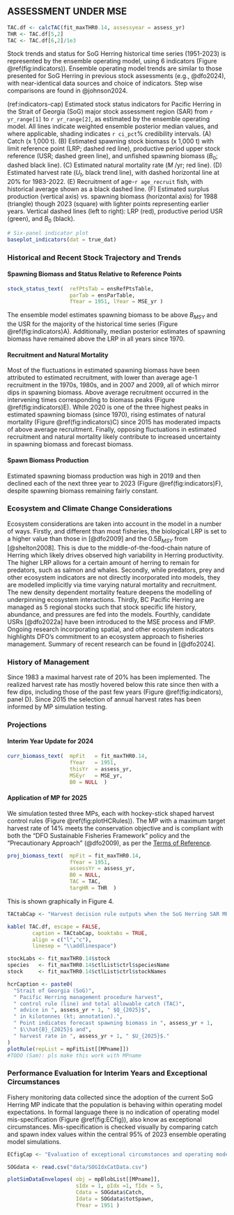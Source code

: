 ## ASSESSMENT UNDER MSE {-#sec:assessment}

```r
TAC.df <- calcTAC(fit_maxTHR0.14, assessyear = assess_yr)
THR <- TAC.df[5,2]
TAC <- TAC.df[6,2]/1e3
```

Stock trends and status for SoG Herring historical time series (1951-2023)
is represented by the ensemble operating model, using 6 indicators 
(Figure \@ref(fig:indicators)).
Ensemble operating model trends are similar to those presented for SoG Herring 
in previous stock assessments (e.g., @dfo2024), with  near-identical data 
sources and choice of indicators.
Step wise comparisons are found in @johnson2024.

(ref:indicators-cap) Estimated stock status indicators for Pacific Herring in the Strait of Georgia (SoG) major stock assessment region (SAR) from `r yr_range[1]` to `r yr_range[2]`, as estimated by the ensemble operating model. All lines indicate weighted ensemble posterior median values, and where applicable, shading indicates `r ci_pct`\% credibility intervals. (A) Catch (x 1,000 t). (B) Estimated spawning stock biomass (x 1,000 t) with limit reference point (LRP; dashed red line), productive period upper stock reference (USR; dashed green line), and unfished spawning biomass ($B_0$; dashed black line). (C) Estimated natural mortality rate ($M$ /yr; red line). (D) Estimated harvest rate ($U_t$, black trend line), with dashed horizontal line at 20\% for 1983-2022. (E) Recruitment of age-`r age_recruit` fish, with historical average shown as a black dashed line. (F) Estimated surplus production (vertical axis) vs. spawning biomass (horizontal axis) for 1988 (triangle) though 2023 (square) with lighter points representing earlier years. Vertical dashed lines (left to right): LRP (red), productive period USR (green), and $B_0$ (black).

```r
# Six-panel indicator plot
baseplot_indicators(dat = true_dat)
```

### Historical and Recent Stock Trajectory and Trends {-}

#### Spawning Biomass and Status Relative to Reference Points {-}

```r
stock_status_text(  refPtsTab = ensRefPtsTable,
                    parTab = ensParTable,
                    fYear = 1951, lYear = MSE_yr )
```

The ensemble model estimates spawning biomass to be above $B_{MSY}$ and
the USR for the majority of the historical time series 
(Figure \@ref(fig:indicators)A).
Additionally, median posterior estimates of spawning biomass have remained
above the LRP in all years since 1970.

#### Recruitment and Natural Mortality {-}

Most of the fluctuations in estimated spawning biomass have been attributed 
to estimated recruitment, with lower than average age-1 recruitment in the 1970s, 
1980s, and in 2007 and 2009, all of which mirror dips in spawning biomass. 
Above average recruitment occurred in the intervening times corresponding to
biomass peaks (Figure \@ref(fig:indicators)E). 
While 2020 is one of the three highest peaks in estimated spawning biomass 
(since 1970), rising estimates of natural mortality (Figure \@ref(fig:indicators)C)
since 2015 has moderated impacts of above average recruitment.
Finally, opposing fluctuations in estimated recruitment and natural mortality 
likely contribute to increased uncertainty in spawning biomass and 
forecast biomass.

#### Spawn Biomass Production {-}

Estimated spawning biomass production was high in 2019 and then declined each 
of the next three year to 2023 (Figure \@ref(fig:indicators)F), despite spawning
biomass remaining fairly constant.

<!-- #### Fishing Mortality {-} 
JC: not including because not talking about RR-->

### Ecosystem and Climate Change Considerations {-}

Ecosystem considerations are taken into account in the model in a number of ways.
Firstly, and different than most fisheries, the biological LRP is set to a 
higher value than those in [@dfo2009] and the 0.5$B_{MSY}$ from
[@shelton2008]. This is due to the middle-of-the-food-chain nature of 
Herring which likely drives observed high variability in Herring productivity.
The higher LRP allows for a certain amount of herring to remain for predators, such as
salmon and whales.
Secondly, while predators, prey and other ecosystem indicators are not directly 
incorporated into models, they are modelled implicitly via time varying natural 
mortality and recruitment. The new density dependent mortality feature
deepens the modelling of underpinning ecosystem interactions.
Thirdly, BC Pacific Herring are managed as 5 regional stocks such that stock specific 
life history, abundance, and pressures are fed into the models. 
Fourthly, candidate USRs [@dfo2022a] have been introduced to the MSE process and IFMP.
Ongoing research incorporating spatial, and other ecosystem indicators highlights
DFO's commitment to an ecosystem approach to fisheries management.
Summary of recent research can be found in [@dfo2024].

<!--### History of Management Decisions,; Landings/Harvest/Effort, TAC \& Catch Advice] {-}-->

### History of Management {-}

Since 1983 a maximal harvest rate of 20% has been implemented. The realized 
harvest rate has mostly hovered below this rate since then with a few dips,
including those of the past few years (Figure \@ref(fig:indicators), panel D).
Since 2015 the selection of annual harvest rates has been informed by 
MP simulation testing.

<!-- SP: I think these details are explained under "Management Procedures" in 
the appendix, except for the years of data used. 
Suggest that anything necessary for understanding be moved there. 

-JC: explain the process under full MSE
REMIND READER THAT THE ENSEMBLE OM REPRESENTS THE HISTORY AS 1951-2023, AND THEN THAT 2024 and 2025,
ARE INTERIM YEARS IN WHICH WE DO NOT REFIT THE OM BUT RATHER USE THE
ESIMTATION MODEL COMPONENT OF THE MP TO ESTIMATE STOCK STATUS (2024), 
PROJECT THE STOCK FORWARD (TO 2025), AND THEN FEED THAT ESTMATE TO THE HCR.
-->

### Projections {-#sec:projections}

#### Interim Year Update for 2024 {-}

```r
curr_biomass_text(  mpFit   = fit_maxTHR0.14,
                    fYear   = 1951, 
                    thisYr  = assess_yr,
                    MSEyr   = MSE_yr,
                    B0 = NULL  )
```

#### Application of MP for 2025 {-}

<!-- Simulation of the management procedures has two components that are held constant:
the data and the estimation model, and the the third component which we vary: 
the management procedure (harvest control rule).  
I think we can do without the above sentence SP -->

We simulation tested three MPs,
each with hockey-stick shaped harvest control rules
(Figure \@ref(fig:plotHCRules)).
The MP with a maximum target harvest rate of 14% 
meets the conservation objective and
is compliant with both the “DFO Sustainable Fisheries Framework” policy and 
the "Precautionary Approach" (@dfo2009), as per the 
[Terms of Reference](https://www.dfo-mpo.gc.ca/csas-sccs/Schedule-Horraire/2024/09_23-eng.html). 

```r
proj_biomass_text(  mpFit = fit_maxTHR0.14,
                    fYear = 1951, 
                    assessYr = assess_yr,
                    B0 = NULL,
                    TAC = TAC,
                    targHR = THR  )
```
This is shown graphically in Figure 4.

<!-- ### Harvest Decision Rule Outputs {-}-->
```r

TACtabCap <- "Harvest decision rule outputs when the SoG Herring SAR MP is applied to data up to 2024."

kable( TAC.df, escape = FALSE, 
        caption = TACtabCap, booktabs = TRUE,
        align = c("l","c"),
        linesep = "\\addlinespace")
```

```r
stockLabs <- fit_maxTHR0.14$stock
species   <- fit_maxTHR0.14$ctlList$ctrl$speciesName
stock     <- fit_maxTHR0.14$ctlList$ctrl$stockNames
```

```r
hcrCaption <- paste0(
  "Strait of Georgia (SoG)",
  " Pacific Herring management procedure harvest",
  " control rule (line) and total allowable catch (TAC)",
  " advice in ", assess_yr + 1, " $Q_{2025}$",
  " in kilotonnes (kt; annotation).",
  " Point indicates forecast spawning biomass in ", assess_yr + 1,
  " $\\hat{B}_{2025}$ and",
  " harvest rate in ", assess_yr + 1, " $U_{2025}$."
)
plotRule(repList = mpFitList[[MPname]])
#TODO (Sam): pls make this work with MPname 
```

<!--### Evaluation of Exceptional Circumstances {-}-->

### Performance Evaluation for Interim Years and Exceptional Circumstances {-}

Fishery monitoring data collected since the adoption of the current SoG
Herring MP indicate that the population is behaving within operating 
model expectations. In formal language there is no indication of operating
model mis-specification (Figure \@ref(fig:ECfig)), also know as exceptional
circumstances. Mis-specification is checked visually by comparing catch and 
spawn index values within the central 95% of 2023 ensemble operating 
model simulations.

<!-- For ECfig:
JC: Why is the uncertainty in the index larger than SB?

SDNJ: Because the noise in the index is the uncertainty in SSB (process error) plus 
uncertainty in spawn index (observation error)-->

```r
ECfigCap <- "Evaluation of exceptional circumstances and operating model mis-specification: graphical comparison of simulation envelopes from the ensemble model and catch and spawn index data from interim year(s). Panels show the central 95\\% of projected simulated data, including spawn index data (top) and catch (bottom) under the weighted ensemble 2023 SoG operating model. Forward projections in time (15-years) represent the maxTHR0.14 MP. Realised data are overlaid as points for the history (black) and projection years (red)."

SOGdata <- read.csv("data/SOGIdxCatData.csv")

plotSimDataEnvelopes( obj = mpBlobList[[MPname]],
                      sIdx = 1, pIdx =1, fIdx = 5,
                      Cdata = SOGdata$Catch,
                      Idata = SOGdata$totSpawn,
                      fYear = 1951 )
```
